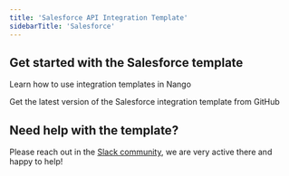 ```yaml
---
title: 'Salesforce API Integration Template'
sidebarTitle: 'Salesforce'
---
```


## Get started with the Salesforce template

<Card title="How to use integration templates"
      href="/understand/concepts/templates"
      icon="book-open">
    Learn how to use integration templates in Nango
</Card>

<Card title="Get the Salesforce template"
      href="https://github.com/NangoHQ/integration-templates/tree/main/integrations/salesforce"
      icon="github">
    Get the latest version of the Salesforce integration template from GitHub
</Card>

## Need help with the template?
Please reach out in the [Slack community](https://nango.dev/slack), we are very active there and happy to help!